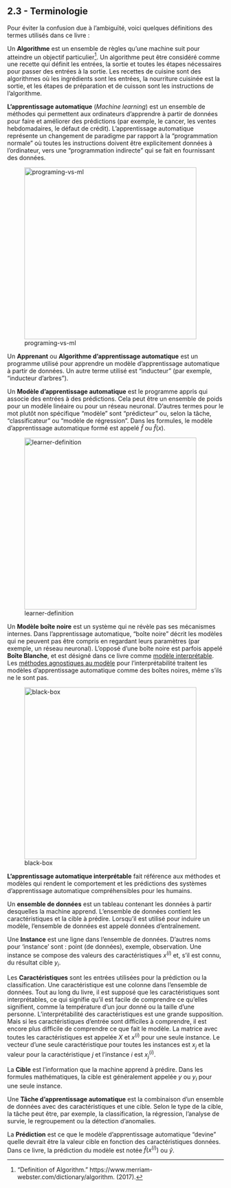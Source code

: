 ## 2.3 - Terminologie

Pour éviter la confusion due à l'ambiguïté, voici quelques définitions des termes utilisés dans ce livre :
<!--
To avoid confusion due to ambiguity, here are some definitions of terms used in this book:
-->

Un **Algorithme** est un ensemble de règles qu'une machine suit pour atteindre un objectif particulier[^algorithm]. Un algorithme peut être considéré comme une recette qui définit les entrées, la sortie et toutes les étapes nécessaires pour passer des entrées à la sortie. Les recettes de cuisine sont des algorithmes où les ingrédients sont les entrées, la nourriture cuisinée est la sortie, et les étapes de préparation et de cuisson sont les instructions de l'algorithme.
<!--
An **Algorithm** is a set of rules that a machine follows to achieve a particular goal[^algorithm].
An algorithm can be considered as a recipe that defines the inputs, the output and all the steps needed to get from the inputs to the output.
Cooking recipes are algorithms where the ingredients are the inputs, the cooked food is the output, and the preparation and cooking steps are the algorithm instructions.  
-->

**L'apprentissage automatique** (_Machine learning_) est un ensemble de méthodes qui permettent aux ordinateurs d'apprendre à partir de données pour faire et améliorer des prédictions (par exemple, le cancer, les ventes hebdomadaires, le défaut de crédit). L'apprentissage automatique représente un changement de paradigme par rapport à la "programmation normale" où toutes les instructions doivent être explicitement données à l'ordinateur, vers une "programmation indirecte" qui se fait en fournissant des données.
<!--
**Machine Learning** is a set of methods that allow computers to learn from data to make and improve predictions (for example cancer, weekly sales, credit default).
Machine learning is a paradigm shift from "normal programming" where all instructions must be explicitly given to the computer to "indirect programming" that takes place through providing data.
-->

![programing-vs-ml](../_static/images/programing-ml.png){width=400px align=center}

Un **Apprenant** ou **Algorithme d'apprentissage automatique** est un programme utilisé pour apprendre un modèle d'apprentissage automatique à partir de données. Un autre terme utilisé est "inducteur" (par exemple, "inducteur d'arbres").
<!--
A **Learner** or **Machine Learning Algorithm** is the program used to learn a machine learning model from data.
Another name is "inducer" (e.g. "tree inducer").
-->

Un **Modèle d'apprentissage automatique** est le programme appris qui associe des entrées à des prédictions. Cela peut être un ensemble de poids pour un modèle linéaire ou pour un réseau neuronal. D'autres termes pour le mot plutôt non spécifique "modèle" sont "prédicteur" ou, selon la tâche, "classificateur" ou "modèle de régression". Dans les formules, le modèle d'apprentissage automatique formé est appelé $\hat{f}$ ou $\hat{f}(x)$.
<!--
A **Machine Learning Model** is the learned program that maps inputs to predictions.
This can be a set of weights for a linear model or for a neural network.
Other names for the rather unspecific word "model" are "predictor" or - depending on the task - "classifier" or "regression model".
In formulas, the trained machine learning model is called $\hat{f}$ or $\hat{f}(x)$.
-->

![learner-definition](../_static/images/learner.png){width=400px align=center}

Un **Modèle boîte noire** est un système qui ne révèle pas ses mécanismes internes. Dans l'apprentissage automatique, "boîte noire" décrit les modèles qui ne peuvent pas être compris en regardant leurs paramètres (par exemple, un réseau neuronal). L'opposé d'une boîte noire est parfois appelé **Boîte Blanche**, et est désigné dans ce livre comme [modèle interprétable](#simple). Les [méthodes agnostiques au modèle](#agnostic) pour l'interprétabilité traitent les modèles d'apprentissage automatique comme des boîtes noires, même s'ils ne le sont pas.
<!--
A **Black Box Model** is a system that does not reveal its internal mechanisms.
In machine learning, "black box" describes models that cannot be understood by looking at their parameters (e.g. a neural network).
The opposite of a black box is sometimes referred to as **White Box**, and is referred to in this book as [interpretable model](#simple).
[Model-agnostic methods](#agnostic) for interpretability treat machine learning models as black boxes, even if they are not.
-->

![black-box](../_static/images/iml.png){width=400px align=center}

**L'apprentissage automatique interprétable** fait référence aux méthodes et modèles qui rendent le comportement et les prédictions des systèmes d'apprentissage automatique compréhensibles pour les humains.
<!--
**Interpretable Machine Learning** refers to methods and models that make the behavior and predictions of machine learning systems understandable to humans.
-->

Un **ensemble de données** est un tableau contenant les données à partir desquelles la machine apprend. L'ensemble de données contient les caractéristiques et la cible à prédire. Lorsqu'il est utilisé pour induire un modèle, l'ensemble de données est appelé données d'entraînement.
<!--
A **Dataset** is a table with the data from which the machine learns.
The dataset contains the features and the target to predict.
When used to induce a model, the dataset is called training data.
-->

Une **Instance** est une ligne dans l'ensemble de données. D'autres noms pour 'instance' sont : point (de données), exemple, observation. Une instance se compose des valeurs des caractéristiques $x^{(i)}$ et, s'il est connu, du résultat cible $y_i$.
<!--
An **Instance** is a row in the dataset. 
Other names for 'instance' are: (data) point, example, observation.
An instance consists of the feature values $x^{(i)}$ and, if known, the target outcome $y_i$.
-->

Les **Caractéristiques** sont les entrées utilisées pour la prédiction ou la classification. Une caractéristique est une colonne dans l'ensemble de données. Tout au long du livre, il est supposé que les caractéristiques sont interprétables, ce qui signifie qu'il est facile de comprendre ce qu'elles signifient, comme la température d'un jour donné ou la taille d'une personne. L'interprétabilité des caractéristiques est une grande supposition. Mais si les caractéristiques d'entrée sont difficiles à comprendre, il est encore plus difficile de comprendre ce que fait le modèle. La matrice avec toutes les caractéristiques est appelée $X$ et $x^{(i)}$ pour une seule instance. Le vecteur d'une seule caractéristique pour toutes les instances est $x_j$ et la valeur pour la caractéristique $j$ et l'instance $i$ est $x^{(i)}_j$.
<!--
The **Features** are the inputs used for prediction or classification.
A feature is a column in the dataset.
Throughout the book, features are assumed to be interpretable, meaning it is easy to understand what they mean, like the temperature on a given day or the height of a person.
The interpretability of the features is a big assumption.
But if it is hard to understand the input features, it is even harder to understand what the model does.
The matrix with all features is called $X$ and $x^{(i)}$ for a single instance.
The vector of a single feature for all instances is $x_j$ and the value for the feature $j$ and instance $i$ is $x^{(i)}_j$.
-->

La **Cible** est l'information que la machine apprend à prédire. Dans les formules mathématiques, la cible est généralement appelée $y$ ou $y_i$ pour une seule instance.
<!--
The **Target** is the information the machine learns to predict. 
In mathematical formulas, the target is usually called $y$ or $y_i$ for a single instance.
-->

Une **Tâche d'apprentissage automatique** est la combinaison d'un ensemble de données avec des caractéristiques et une cible. Selon le type de la cible, la tâche peut être, par exemple, la classification, la régression, l'analyse de survie, le regroupement ou la détection d'anomalies.
<!--
A **Machine Learning Task** is the combination of a dataset with features and a target.
Depending on the type of the target, the task can be for example classification, regression, survival analysis, clustering, or outlier detection.
-->

La **Prédiction** est ce que le modèle d'apprentissage automatique "devine" quelle devrait être la valeur cible en fonction des caractéristiques données. Dans ce livre, la prédiction du modèle est notée $\hat{f}(x^{(i)})$ ou $\hat{y}$.
<!--
The **Prediction** is what the machine learning model "guesses" what the target value should be based on the given features.
In this book, the model prediction is denoted by $\hat{f}(x^{(i)})$ or $\hat{y}$.
-->


[^algorithm]: "Definition of Algorithm."  https://www.merriam-webster.com/dictionary/algorithm. (2017).
